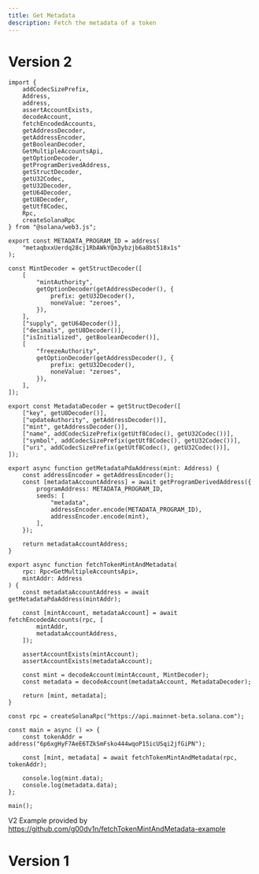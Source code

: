 ```yaml
---
title: Get Metadata
description: Fetch the metadata of a token
---
```


# Version 2
```tsx
import {
    addCodecSizePrefix,
    Address,
    address,
    assertAccountExists,
    decodeAccount,
    fetchEncodedAccounts,
    getAddressDecoder,
    getAddressEncoder,
    getBooleanDecoder,
    GetMultipleAccountsApi,
    getOptionDecoder,
    getProgramDerivedAddress,
    getStructDecoder,
    getU32Codec,
    getU32Decoder,
    getU64Decoder,
    getU8Decoder,
    getUtf8Codec,
    Rpc,
    createSolanaRpc
} from "@solana/web3.js";

export const METADATA_PROGRAM_ID = address(
    "metaqbxxUerdq28cj1RbAWkYQm3ybzjb6a8bt518x1s"
);

const MintDecoder = getStructDecoder([
    [
        "mintAuthority",
        getOptionDecoder(getAddressDecoder(), {
            prefix: getU32Decoder(),
            noneValue: "zeroes",
        }),
    ],
    ["supply", getU64Decoder()],
    ["decimals", getU8Decoder()],
    ["isInitialized", getBooleanDecoder()],
    [
        "freezeAuthority",
        getOptionDecoder(getAddressDecoder(), {
            prefix: getU32Decoder(),
            noneValue: "zeroes",
        }),
    ],
]);

export const MetadataDecoder = getStructDecoder([
    ["key", getU8Decoder()],
    ["updateAuthority", getAddressDecoder()],
    ["mint", getAddressDecoder()],
    ["name", addCodecSizePrefix(getUtf8Codec(), getU32Codec())],
    ["symbol", addCodecSizePrefix(getUtf8Codec(), getU32Codec())],
    ["uri", addCodecSizePrefix(getUtf8Codec(), getU32Codec())],
]);

export async function getMetadataPdaAddress(mint: Address) {
    const addressEncoder = getAddressEncoder();
    const [metadataAccountAddress] = await getProgramDerivedAddress({
        programAddress: METADATA_PROGRAM_ID,
        seeds: [
            "metadata",
            addressEncoder.encode(METADATA_PROGRAM_ID),
            addressEncoder.encode(mint),
        ],
    });

    return metadataAccountAddress;
}

export async function fetchTokenMintAndMetadata(
    rpc: Rpc<GetMultipleAccountsApi>,
    mintAddr: Address
) {
    const metadataAccountAddress = await getMetadataPdaAddress(mintAddr);

    const [mintAccount, metadataAccount] = await fetchEncodedAccounts(rpc, [
        mintAddr,
        metadataAccountAddress,
    ]);

    assertAccountExists(mintAccount);
    assertAccountExists(metadataAccount);

    const mint = decodeAccount(mintAccount, MintDecoder);
    const metadata = decodeAccount(metadataAccount, MetadataDecoder);

    return [mint, metadata];
}

const rpc = createSolanaRpc("https://api.mainnet-beta.solana.com");

const main = async () => {
    const tokenAddr = address("6p6xgHyF7AeE6TZkSmFsko444wqoP15icUSqi2jfGiPN");

    const [mint, metadata] = await fetchTokenMintAndMetadata(rpc, tokenAddr);

    console.log(mint.data);
    console.log(metadata.data);
};

main();

```

V2 Example provided by https://github.com/g00dv1n/fetchTokenMintAndMetadata-example

# Version 1
